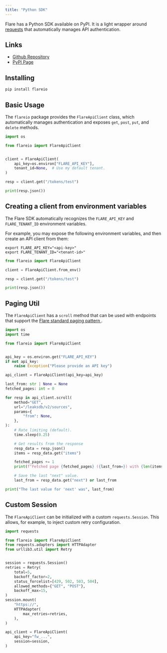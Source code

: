 ```yaml
---
title: "Python SDK"
---
```


Flare has a Python SDK available on PyPI. It is a light wrapper around
[requests](https://pypi.org/project/requests/)
that automatically manages API authentication.

## Links

- [Github Repository](https://github.com/Flared/python-flareio)
- [PyPI Page](https://pypi.org/project/flareio/)

## Installing

```bash
pip install flareio
```

## Basic Usage

The `flareio` package provides the `FlareApiClient` class, which automatically manages
authentication and exposes `get`, `post`, `put`, and `delete` methods.

```python Basic Usage Example
import os

from flareio import FlareApiClient


client = FlareApiClient(
    api_key=os.environ["FLARE_API_KEY"],
    tenant_id=None,  # Use my default tenant.
)

resp = client.get("/tokens/test")

print(resp.json())
```

## Creating a client from environment variables

The Flare SDK automatically recognizes the `FLARE_API_KEY` and `FLARE_TENANT_ID` environment variables.

For example, you may expose the following environment variables, and then create an API client from them:
```shell
export FLARE_API_KEY="<api-key>"
export FLARE_TENANT_ID="<tenant-id>"
```

```python
from flareio import FlareApiClient

client = FlareApiClient.from_env()

resp = client.get("/tokens/test")

print(resp.json())
```

## Paging Util

The `FlareApiClient` has a `scroll` method that can be used with endpoints that support the
[Flare standard paging pattern <Icon icon="book" size={16} />](/concepts/paging).

```python Paging Util Example
import os
import time

from flareio import FlareApiClient


api_key = os.environ.get("FLARE_API_KEY")
if not api_key:
    raise Exception("Please provide an API key")

api_client = FlareApiClient(api_key=api_key)

last_from: str | None = None
fetched_pages: int = 0

for resp in api_client.scroll(
    method="GET",
    url="/leaksdb/v2/sources",
    params={
        "from": None,
    },
):
    # Rate limiting (default).
    time.sleep(0.25)

    # Get results from the response
    resp_data = resp.json()
    items = resp_data.get("items")

    fetched_pages += 1
    print(f"Fetched page {fetched_pages} ({last_from=}) with {len(items)} items...")

    # Save the last "next" value.
    last_from = resp_data.get("next") or last_from

print("The last value for 'next' was", last_from)
```

## Custom Session

The `FlareApiClient` can be initialized with a custom `requests.Session`. This allows, for example,
to inject custom retry configuration.


```python Custom Session
import requests

from flareio import FlareApiClient
from requests.adapters import HTTPAdapter
from urllib3.util import Retry


session = requests.Session()
retries = Retry(
    total=5,
    backoff_factor=2,
    status_forcelist=[429, 502, 503, 504],
    allowed_methods={"GET", "POST"},
    backoff_max=15,
)
session.mount(
    "https://",
    HTTPAdapter(
        max_retries=retries,
    ),
)

api_client = FlareApiClient(
    api_key="fw_...",
    session=session,
)
```
